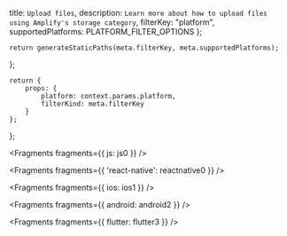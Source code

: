   title: `Upload files`,
  description: `Learn more about how to upload files using Amplify's storage category`,
  filterKey: "platform",
  supportedPlatforms: PLATFORM_FILTER_OPTIONS
};
      


    return generateStaticPaths(meta.filterKey, meta.supportedPlatforms);
};

    return {
        props: {
            platform: context.params.platform,
            filterKind: meta.filterKey
        }
    };
};


<Fragments fragments={{ js: js0 }} />


<Fragments fragments={{ 'react-native': reactnative0 }} />


<Fragments fragments={{ ios: ios1 }} />


<Fragments fragments={{ android: android2 }} />


<Fragments fragments={{ flutter: flutter3 }} />
